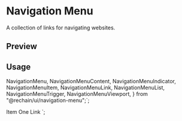 

<Meta of={NavigationMenuStories} />

<RadixPrimitiveDocsButton name="navigation-menu" />

# Navigation Menu

A collection of links for navigating websites.

## Preview

<Canvas of={NavigationMenuStories.Default} />

## Usage

  NavigationMenu,
  NavigationMenuContent,
  NavigationMenuIndicator,
  NavigationMenuItem,
  NavigationMenuLink,
  NavigationMenuList,
  NavigationMenuTrigger,
  NavigationMenuViewport,
} from "@rechain/ui/navigation-menu";`;

  <NavigationMenuList>
    <NavigationMenuItem>
      <NavigationMenuTrigger>Item One</NavigationMenuTrigger>
      <NavigationMenuContent>
        <NavigationMenuLink>Link</NavigationMenuLink>
      </NavigationMenuContent>
    </NavigationMenuItem>
  </NavigationMenuList>
</NavigationMenu>`;

<Source code={importCode} language="ts" dark />
<Source code={usageCode} language="tsx" dark />

